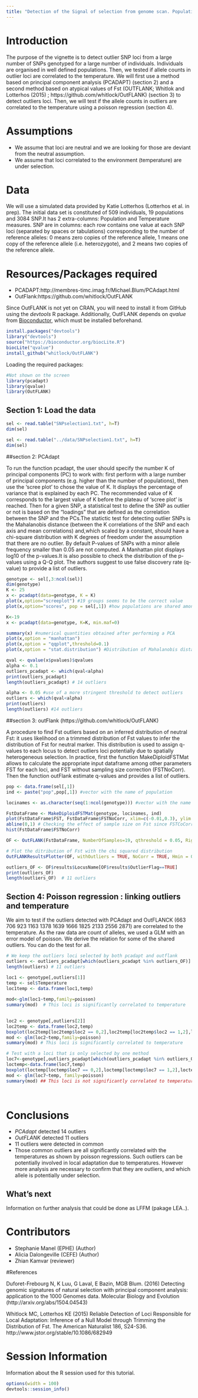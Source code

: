 ---
title: "Detection of the Signal of selection from genome scan. Population based analysis "
---

# Introduction

The purpose of the vignette is to detect outlier SNP loci from a large number of SNPs genotyped for a large number of individuals. Individuals are organised in well defined populations.  Then, we  tested if allele counts in outlier loci are correlated to the temperature.   We will first use a method based on principal component analysis (PCADAPT) (section 2) and a second method based on atypical values of Fst (OUTFLANK; Whitlok and Lotterhos (2015) ; https://github.com/whitlock/OutFLANK) (section 3) to detect outliers loci. Then,  we will test if the allele counts in outliers are correlated to the temperature using a poisson regression (section 4).  

 

# Assumptions

- We assume that loci are neutral and we are looking for those are deviant from the neutral assumption.
- We assume that loci correlated to the environment (temperature) are under selection. 

# Data

We will use a simulated data provided by Katie Lotterhos (Lotterhos et al. in prep).  The initial data set is constituted of 509 individuals, 19 populations and 3084 SNP.It has  2 extra-columns: Population  and Temperature measures.
SNP are in columns: each row contains one value at each SNP loci (separated by spaces or tabulations) corresponding to the number of reference alleles: 0 means zero copies of the reference allele, 1 means one copy of the reference allele (i.e. heterozygote), and 2 means two copies of the reference allele.   


# Resources/Packages required

- PCADAPT:http://membres-timc.imag.fr/Michael.Blum/PCAdapt.html
- OutFlank:https://github.com/whitlock/OutFLANK

Since OutFLANK is not yet on CRAN, you will need to install it from GitHub using the *devtools* R package. Additionally, OutFLANK depends on *qvalue* from [Bioconductor](http://www.bioconductor.org/packages/release/bioc/html/qvalue.html),  which must be installed beforehand.

```{r, packages, eval = FALSE}

install.packages("devtools")
library("devtools")
source("https://bioconductor.org/biocLite.R")
biocLite("qvalue")
install_github("whitlock/OutFLANK")


```

Loading the required packages:

```{r, loadpackage, message = FALSE}

#Not shown on the screen 
library(pcadapt)
library(qvalue)
library(OutFLANK)

```

 
## Section 1: Load the data


```{r, load_data_show, eval=FALSE}

sel <- read.table("SNPselection1.txt", h=T)
dim(sel)

```

```{r, load_data_evaluate, echo=FALSE}

sel <- read.table("../data/SNPselection1.txt", h=T)
dim(sel)

```



##section 2: PCAdapt 

To run the function pcadapt, the user should specify the number K of principal components (PC) to work with: first perform with a large  number of principal components (e.g. higher than the number of populations), then use the 'scree plot' to chose the value of K.  It  displays the percentage of variance that is explained by each PC. The recommended value of K corresponds to the largest value of K before the plateau of  'scree plot' is reached. Then for a given SNP, a statistical test to define the SNP as outlier or not is based on the "loadings" that are defined as the correlation between the SNP and the PCs.The statictic test for detecting outlier SNPs is the Mahalanobis distance (between the K correlations of the SNP and each axis and mean correlations) and,which scaled by a constant, should have a chi-square distribution with K degrees of freedom under the assumption that there are no outlier. By default P-values of SNPs with a minor allele frequency smaller than 0.05 are not computed. A Manhattan plot displays log10 of the p-values.It is also possible to check the distribution of the p-values using a Q-Q plot. The authors suggest to use false discovery rate (q-value) to provide a list of outliers.

```{r, PCAdapt}

genotype <- sel[,3:ncol(sel)]
dim(genotype)
K <- 25 
x <- pcadapt(data=genotype, K = K) 
plot(x,option="screeplot") #19 groups seems to be the correct value
plot(x,option="scores", pop = sel[,1]) #how populations are shared among the 19 groups

K<-19
x <- pcadapt(data=genotype, K=K, min.maf=0) 

summary(x) #numerical quantities obtained after performing a PCA
plot(x,option = "manhattan")
plot(x,option = "qqplot",threshold=0.1)
plot(x,option = "stat.distribution") #Distribution of Mahalanobis distances.

qval <- qvalue(x$pvalues)$qvalues 
alpha <- 0.1
outliers_pcadapt <- which(qval<alpha)
print(outliers_pcadapt)
length(outliers_pcadapt) # 14 outliers

alpha <- 0.05 #use of a more stringent threshold to detect outliers
outliers <- which(qval<alpha)
print(outliers)
length(outliers) #14 outliers

```


##section 3: outFlank (https://github.com/whitlock/OutFLANK)

A procedure to find Fst outliers based on an inferred distribution of neutral Fst: it uses likelihood on a trimmed distribution of Fst values to infer the distribution of Fst for neutral marker. This distribution is used to assign q-values to each locus to detect outliers loci potentially due to spatially heterogeneous selection. In practice, first the function MakeDiploidFSTMat allows to  calculate  the appropriate input dataframe among other parameters FST for each loci, and FST without sampling size correction (FSTNoCorr). Then the function outFlank estimate q-values and provides a list of outliers.   

```{r, outFLank}

pop <- data.frame(sel[,1])
ind <- paste("pop",pop[,1]) #vector with the name of population

locinames <- as.character(seq(1:ncol(genotype))) #vector with the name of loci

FstDataFrame <- MakeDiploidFSTMat(genotype, locinames, ind)
plot(FstDataFrame$FST, FstDataFrame$FSTNoCorr, xlim=c(-0.01,0.3), ylim = c(-0.01,0.3),pch=20)
abline(0,1) # Checking the effect of sample size on Fst since FSTCoCorr will be used in the follow
hist(FstDataFrame$FSTNoCorr) 

OF <- OutFLANK(FstDataFrame, NumberOfSamples=19, qthreshold = 0.05, RightTrimFraction = 0.05)

# Plot the ditribution of Fst with the chi squared distribution
OutFLANKResultsPlotter(OF, withOutliers = TRUE, NoCorr = TRUE, Hmin = 0.1, binwidth = 0.005, Zoom = FALSE, RightZoomFraction = 0.05, titletext = NULL)

outliers_OF <- OF$results$LocusName[OF$results$OutlierFlag==TRUE]
print(outliers_OF)
length(outliers_OF)  # 11 outliers

```


## Section 4: Poisson regression : linking outliers and temperature

We aim to test if the outliers detected with PCAdapt and OutFLANCK (663  706  923 1163 1378 1639 1666 1825 2133 2556 2871) are correlated to the temperature. As the raw data are count of alleles, we used a GLM with an error model of poisson. We derive the relation for some of the shared outliers. You can do the test for all.


```{r,Poisson regressions}

# We keep the outliers loci selected by both pcadapt and outflank
outliers <- outliers_pcadapt[which(outliers_pcadapt %in% outliers_OF)]
length(outliers) # 11 outliers

loc1 <- genotype[,outliers[1]]
temp <- sel$Temperature
loc1temp <- data.frame(loc1,temp)
 
mod<-glm(loc1~temp,family=poisson)  
summary(mod)  # This loci is significantly correlated to temperature

 
loc2 <- genotype[,outliers[2]]
loc2temp <- data.frame(loc2,temp)
boxplot(loc2temp[loc2temp$loc2 == 0,2],loc2temp[loc2temp$loc2 == 1,2],loc2temp[loc2temp$loc2 == 2,2])
mod <- glm(loc2~temp,family=poisson)  
summary(mod) # This loci is significantly correlated to temperature

# Test with a loci that is only selected by one method
loc7<-genotype[,outliers_pcadapt[which(outliers_pcadapt %in% outliers_OF ==F)][1]]
loctemp<-data.frame(loc7,temp)
boxplot(loctemp[loctemp$loc7 == 0,2],loctemp[loctemp$loc7 == 1,2],loctemp[loctemp$loc7 == 2,2])
mod <- glm(loc7~temp, family=poisson)  
summary(mod) ## This loci is not significantly correlated to temperature

 
```

 
  
# Conclusions

- *PCAdapt* detected 14 outliers 
- *OutFLANK* detected 11 outliers 
- 11 outliers were detected in common 
- Those common outliers are all significantly correlated with the temperatures as shown by poisson regressions. Such outliers can be potentially involved in local adaptation due to temperatures. However more analysis are necessary to confirm  that they are outliers, and which allele is potentially under selection.



## What's next

Information on further analysis that could be done as LFFM (pakage LEA..).

# Contributors

- Stephanie Manel (EPHE) (Author)  
- Alicia Dalongeville (CEFE) (Author)
- Zhian Kamvar (reviewer)

#References

Duforet-Frebourg N, K Luu, G Laval, E Bazin, MGB Blum. (2016) Detecting genomic signatures of natural selection with principal component analysis: application to the 1000 Genomes data. Molecular Biology and Evolution (http://arxiv.org/abs/1504.04543)

Whitlock MC, Lotterhos KE (2015) Reliable Detection of Loci Responsible for Local Adaptation: Inference of a Null Model through Trimming the Distribution of Fst. The American Naturalist 186, S24-S36. http://www.jstor.org/stable/10.1086/682949

# Session Information

Information about the R session used for this tutorial.

```{r, sessioninfo}

options(width = 100)
devtools::session_info()

```



